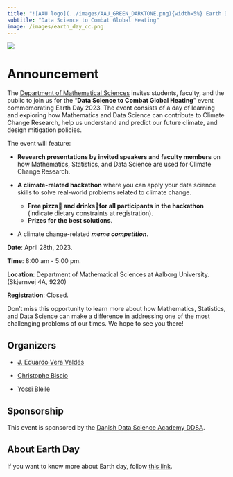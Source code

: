 ```yaml
---
title: "![AAU logo](../images/AAU_GREEN_DARKTONE.png){width=5%} Earth Day 2023"
subtitle: "Data Science to Combat Global Heating"
image: /images/earth_day_cc.png
---
```


![](/images/earth_day_cc.png){fig-alt="Earth Day Poster."}

# Announcement

The [Department of Mathematical Sciences](https://www.math.aau.dk/) invites students, faculty, and the public to join us for the "**Data Science to Combat Global Heating**" event commemorating Earth Day 2023.  The event consists of a day of learning and exploring how Mathematics and Data Science can contribute to Climate Change Research, help us understand and predict our future climate, and design mitigation policies.

The event will feature:

- **Research presentations by invited speakers and faculty members** on how Mathematics, Statistics, and Data Science are used for Climate Change Research.

- **A climate-related hackathon** where you can apply your data science skills to solve real-world problems related to climate change. 
    - **Free pizza🍕 and drinks🥤for all participants in the hackathon** (indicate dietary constraints at registration).
    - **Prizes for the best solutions**.

- A climate change-related ***meme competition***.

**Date**: April 28th, 2023.

**Time**: 8:00 am - 5:00 pm.

**Location**: Department of Mathematical Sciences at Aalborg University. (Skjernvej 4A, 9220)

**Registration**: Closed.

Don't miss this opportunity to learn more about how Mathematics, Statistics, and Data Science can make a difference in addressing one of the most challenging problems of our times. We hope to see you there!

## Organizers

- [J. Eduardo Vera Valdés](https://everval.github.io/)

- [Christophe Biscio](https://biscio.github.io/)

- [Yossi Bleile](https://github.com/yossibokorbleile)

## Sponsorship

This event is sponsored by the [Danish Data Science Academy DDSA](https://ddsa.dk/).

## About Earth Day

If you want to know more about Earth day, follow [this link](aboutearthday.qmd).